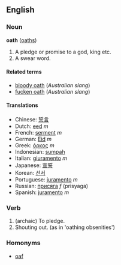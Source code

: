 ==English==

===Noun===
'''oath''' ([[oaths]])

#A pledge or promise to a god, king etc.
#A swear word.

====Related terms====
*[[bloody oath]] (''Australian slang'')
*[[fucken oath]] (''Australian slang'')

====Translations====
*Chinese: [[誓言]]
*Dutch: [[eed]] ''m''
*French: [[serment]] ''m''
*German: [[Eid]] ''m''
*Greek: [[όρκος]] ''m''
*Indonesian: [[sumpah]]
*Italian: [[giuramento]] ''m''
*Japanese: [[宣誓]]
*Korean: [[선서]]
*Portuguese: [[juramento]] ''m''
*Russian: [[присяга]] ''f'' (prisyaga)
*Spanish: [[juramento]] ''m''

===Verb===

#(archaic) To pledge.
# Shouting out. (as in 'oathing obsenities')

===Homonyms===

*[[oaf]]